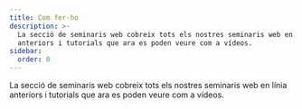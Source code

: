 ```yaml
---
title: Com fer-ho
description: >-
  La secció de seminaris web cobreix tots els nostres seminaris web en línia
  anteriors i tutorials que ara es poden veure com a vídeos.
sidebar:
  order: 0
---
```


La secció de seminaris web cobreix tots els nostres seminaris web en línia anteriors i tutorials que ara es poden veure com a vídeos.

<CloudinaryImage width="700" height="525" resize="scale" quality="best" alt="Properament" src="academy/webinars" errorImage="noimage_opaque_nyrtl0.png" />

